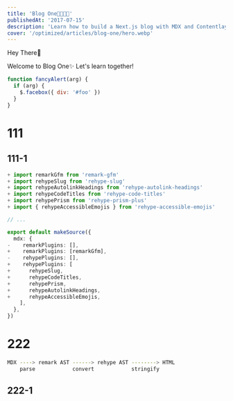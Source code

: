 ```yaml
---
title: 'Blog One🚀🚀🚀🚀'
publishedAt: '2017-07-15'
description: 'Learn how to build a Next.js blog with MDX and Contentlayer!'
cover: '/optimized/articles/blog-one/hero.webp'
---
```


Hey There👋

Welcome to Blog One✨ Let's learn together!

```js:lib/mdx.js {1,3-4} showLineNumbers
function fancyAlert(arg) {
  if (arg) {
    $.facebox({ div: '#foo' })
  }
}
```

# 111


## 111-1

```diff:contentlayer.config.ts
+ import remarkGfm from 'remark-gfm'
+ import rehypeSlug from 'rehype-slug'
+ import rehypeAutolinkHeadings from 'rehype-autolink-headings'
+ import rehypeCodeTitles from 'rehype-code-titles'
+ import rehypePrism from 'rehype-prism-plus'
+ import { rehypeAccessibleEmojis } from 'rehype-accessible-emojis'

// ...

export default makeSource({
  mdx: {
-    remarkPlugins: [],
+    remarkPlugins: [remarkGfm],
-    rehypePlugins: [],
+    rehypePlugins: [
+      rehypeSlug,
+      rehypeCodeTitles,
+      rehypePrism,
+      rehypeAutolinkHeadings,
+      rehypeAccessibleEmojis,
    ],
  },
})
```

# 222

```bash
MDX ----> remark AST ------> rehype AST --------> HTML
    parse            convert            stringify
```


## 222-1